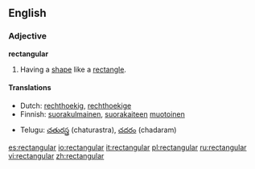 ==English==

===Adjective===
'''rectangular'''
# Having a [[shape]] like a [[rectangle]].

====Translations====
{{top}}
*Dutch: [[rechthoekig]], [[rechthoekige]]
*Finnish: [[suorakulmainen]], [[suorakaide|suorakaiteen]] [[muotoinen]]
{{mid}}
*Telugu: [[చతురస్త్ర]] (chaturastra), [[చదరం]] (chadaram)
{{bottom}}

[[es:rectangular]]
[[io:rectangular]]
[[it:rectangular]]
[[pl:rectangular]]
[[ru:rectangular]]
[[vi:rectangular]]
[[zh:rectangular]]